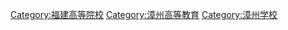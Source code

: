 [[Category:福建高等院校|Category:福建高等院校]]
[[Category:漳州高等教育|Category:漳州高等教育]]
[[Category:漳州学校|Category:漳州学校]]